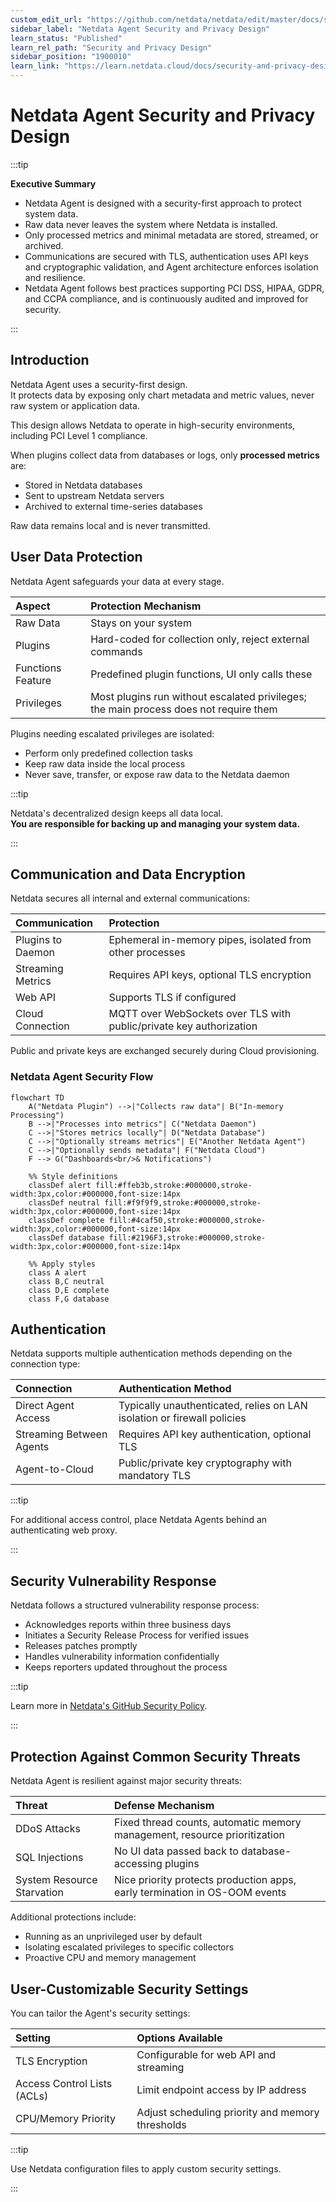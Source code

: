 ```yaml
---
custom_edit_url: "https://github.com/netdata/netdata/edit/master/docs/security-and-privacy-design/netdata-agent-security.md"
sidebar_label: "Netdata Agent Security and Privacy Design"
learn_status: "Published"
learn_rel_path: "Security and Privacy Design"
sidebar_position: "1900010"
learn_link: "https://learn.netdata.cloud/docs/security-and-privacy-design/netdata-agent-security-and-privacy-design"
---
```


# Netdata Agent Security and Privacy Design

:::tip

**Executive Summary**

- Netdata Agent is designed with a security-first approach to protect system data.
- Raw data never leaves the system where Netdata is installed.
- Only processed metrics and minimal metadata are stored, streamed, or archived.
- Communications are secured with TLS, authentication uses API keys and cryptographic validation, and Agent architecture enforces isolation and resilience.
- Netdata Agent follows best practices supporting PCI DSS, HIPAA, GDPR, and CCPA compliance, and is continuously audited and improved for security.

:::

## Introduction

Netdata Agent uses a security-first design.  
It protects data by exposing only chart metadata and metric values, never raw system or application data.

This design allows Netdata to operate in high-security environments, including PCI Level 1 compliance.

When plugins collect data from databases or logs, only **processed metrics** are:

- Stored in Netdata databases
- Sent to upstream Netdata servers
- Archived to external time-series databases

Raw data remains local and is never transmitted.

## User Data Protection

Netdata Agent safeguards your data at every stage.

| **Aspect**        | **Protection Mechanism**                                                              |
|:------------------|:--------------------------------------------------------------------------------------|
| Raw Data          | Stays on your system                                                                  |
| Plugins           | Hard-coded for collection only, reject external commands                              |
| Functions Feature | Predefined plugin functions, UI only calls these                                      |
| Privileges        | Most plugins run without escalated privileges; the main process does not require them |

Plugins needing escalated privileges are isolated:

- Perform only predefined collection tasks
- Keep raw data inside the local process
- Never save, transfer, or expose raw data to the Netdata daemon

:::tip

Netdata's decentralized design keeps all data local.  
**You are responsible for backing up and managing your system data.**

:::

## Communication and Data Encryption

Netdata secures all internal and external communications:

| **Communication** | **Protection**                                                      |
|:------------------|:--------------------------------------------------------------------|
| Plugins to Daemon | Ephemeral in-memory pipes, isolated from other processes            |
| Streaming Metrics | Requires API keys, optional TLS encryption                          |
| Web API           | Supports TLS if configured                                          |
| Cloud Connection  | MQTT over WebSockets over TLS with public/private key authorization |

Public and private keys are exchanged securely during Cloud provisioning.

### Netdata Agent Security Flow

```mermaid
flowchart TD
    A("Netdata Plugin") -->|"Collects raw data"| B("In-memory Processing")
    B -->|"Processes into metrics"| C("Netdata Daemon")
    C -->|"Stores metrics locally"| D("Netdata Database")
    C -->|"Optionally streams metrics"| E("Another Netdata Agent")
    C -->|"Optionally sends metadata"| F("Netdata Cloud")
    F --> G("Dashboards<br/>& Notifications")

    %% Style definitions
    classDef alert fill:#ffeb3b,stroke:#000000,stroke-width:3px,color:#000000,font-size:14px
    classDef neutral fill:#f9f9f9,stroke:#000000,stroke-width:3px,color:#000000,font-size:14px
    classDef complete fill:#4caf50,stroke:#000000,stroke-width:3px,color:#000000,font-size:14px
    classDef database fill:#2196F3,stroke:#000000,stroke-width:3px,color:#000000,font-size:14px

    %% Apply styles
    class A alert
    class B,C neutral
    class D,E complete
    class F,G database
```

## Authentication

Netdata supports multiple authentication methods depending on the connection type:

| **Connection**           | **Authentication Method**                                               |
|:-------------------------|:------------------------------------------------------------------------|
| Direct Agent Access      | Typically unauthenticated, relies on LAN isolation or firewall policies |
| Streaming Between Agents | Requires API key authentication, optional TLS                           |
| Agent-to-Cloud           | Public/private key cryptography with mandatory TLS                      |

:::tip

For additional access control, place Netdata Agents behind an authenticating web proxy.

:::

## Security Vulnerability Response

Netdata follows a structured vulnerability response process:

- Acknowledges reports within three business days
- Initiates a Security Release Process for verified issues
- Releases patches promptly
- Handles vulnerability information confidentially
- Keeps reporters updated throughout the process

:::tip

Learn more in [Netdata's GitHub Security Policy](https://github.com/netdata/netdata/security/policy).

:::

## Protection Against Common Security Threats

Netdata Agent is resilient against major security threats:

| **Threat**                 | **Defense Mechanism**                                                      |
|:---------------------------|:---------------------------------------------------------------------------|
| DDoS Attacks               | Fixed thread counts, automatic memory management, resource prioritization  |
| SQL Injections             | No UI data passed back to database-accessing plugins                       |
| System Resource Starvation | Nice priority protects production apps, early termination in OS-OOM events |

Additional protections include:

- Running as an unprivileged user by default
- Isolating escalated privileges to specific collectors
- Proactive CPU and memory management

## User-Customizable Security Settings

You can tailor the Agent's security settings:

| **Setting**                 | **Options Available**                            |
|:----------------------------|:-------------------------------------------------|
| TLS Encryption              | Configurable for web API and streaming           |
| Access Control Lists (ACLs) | Limit endpoint access by IP address              |
| CPU/Memory Priority         | Adjust scheduling priority and memory thresholds |

:::tip

Use Netdata configuration files to apply custom security settings.

:::
